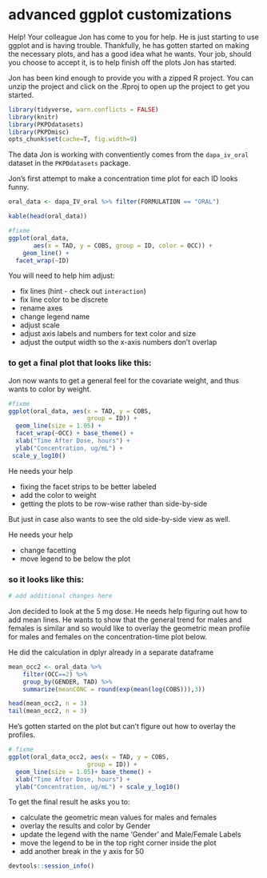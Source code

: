 # advanced ggplot customizations

Help! Your colleague Jon has come to you for help. He is just starting to use ggplot and is having trouble. Thankfully, he has gotten started on making the necessary plots, and has a good idea what he wants. Your job, should you choose to accept it, is to help finish off the plots Jon has started. 


Jon has been kind enough to provide you with a zipped R project. You can unzip the project and click on the .Rproj to open up the project to get you started. 

```r
library(tidyverse, warn.conflicts = FALSE)
library(knitr)
library(PKPDdatasets)
library(PKPDmisc) 
opts_chunk$set(cache=T, fig.width=9)
```

The data Jon is working with conventiently comes from the `dapa_iv_oral` dataset in the `PKPDdatasets` package.

Jon's first attempt to make a concentration time plot for each ID looks funny. 

```r
oral_data <- dapa_IV_oral %>% filter(FORMULATION == "ORAL")
```

```r
kable(head(oral_data))
```

```r
#fixme
ggplot(oral_data, 
       aes(x = TAD, y = COBS, group = ID, color = OCC)) + 
    geom_line() + 
  facet_wrap(~ID)
```

You will need to help him adjust:

* fix lines (hint - check out `interaction`)
* fix line color to be discrete
* rename axes
* change legend name
* adjust scale
* adjust axis labels and numbers for text color and size
* adjust the output width so the x-axis numbers don't overlap

### to get a final plot that looks like this:

Jon now wants to get a general feel for the covariate weight, and thus wants to color by weight.

```r
#fixme
ggplot(oral_data, aes(x = TAD, y = COBS, 
                      group = ID)) + 
  geom_line(size = 1.05) + 
  facet_wrap(~OCC) + base_theme() +
  xlab("Time After Dose, hours") +
  ylab("Concentration, ug/mL") +
 scale_y_log10()
```

He needs your help

* fixing the facet strips to be better labeled
* add the color to weight
* getting the plots to be row-wise rather than side-by-side


But just in case also wants to see the old side-by-side view as well. 

He needs your help

* change facetting
* move legend to be below the plot

### so it looks like this:

```r
# add additional changes here
```


Jon decided to look at the 5 mg dose. He needs help figuring out how to add mean lines. He wants to show that the general trend for males and females is similar and so would like to overlay the geometric mean profile for males and females on the concentration-time plot below.

He did the calculation in dplyr already in a separate dataframe

```r
mean_occ2 <- oral_data %>% 
    filter(OCC==2) %>%
    group_by(GENDER, TAD) %>% 
    summarize(meanCONC = round(exp(mean(log(COBS))),3))

head(mean_occ2, n = 3)
tail(mean_occ2, n = 3)
```

He's gotten started on the plot but can't figure out how to overlay the profiles.

```r
# fixme
ggplot(oral_data_occ2, aes(x = TAD, y = COBS, 
                      group = ID)) + 
  geom_line(size = 1.05)+ base_theme() +
  xlab("Time After Dose, hours") +
  ylab("Concentration, ug/mL") + scale_y_log10()
```

To get the final result he asks you to:

* calculate the geometric mean values for males and females
* overlay the results and color by Gender
* update the legend with the name 'Gender' and Male/Female Labels
* move the legend to be in the top right corner inside the plot
* add another break in the y axis for 50


```r
devtools::session_info()
```

